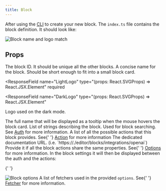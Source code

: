 ```yaml
---
title: Block
---
```


After using the [CLI](./cli) to create your new block. The `index.ts` file contains the block definition. It should look like:

<Frame>
  <img
    src="/images/contribute/block-name-logo-match.png"
    alt="Block name and logo match"
  />
</Frame>

## Props

<ResponseField name="id" type="string" required>
  The block ID. It should be unique all the other blocks.
</ResponseField>

<ResponseField name="name" type="string" required>
  A concise name for the block. Should be short enough to fit into a small block
  card.
</ResponseField>

<ResponseField
  name="LightLogo"
  type="(props: React.SVGProps<SVGSVGElement>) => React.JSX.Element"
  required
></ResponseField>

<ResponseField
  name="DarkLogo"
  type="(props: React.SVGProps<SVGSVGElement>) => React.JSX.Element"
>
  Logo used on the dark mode.
</ResponseField>

<ResponseField name="fullName" type="string">
  The full name that will be displayed as a tooltip when the mouse hovers the
  block card.
</ResponseField>

<ResponseField name="tags" type="string[]">
  List of strings describing the block. Used for block searching.
</ResponseField>

<ResponseField name="auth" type="Auth">
  See <a href="./auth">Auth</a> for more information.
</ResponseField>

<ResponseField name="actions" type="Action[]">
  A list of all the possible actions that this block provides. See{' '}
  <a href="./action">Action</a> for more information
</ResponseField>

<ResponseField name="docsUrl" type="string">
  The dedicated documentation URL. (i.e.
  `https://./editor/blocks/integrations/openai`)
</ResponseField>

<ResponseField name="options" type="z.ZodObject<any>">
  Provide it if all the block actions share the same properties. See{' '}
  <a href="./options">Options</a> for more information. In the block settings it
  will then be displayed between the auth and the actions:

{' '}

<Frame style={{ maxWidth: '600px' }}>
  <img src="/images/contribute/base-options.png" alt="Block options" />
</Frame>

</ResponseField>

<ResponseField name="fetchers" type="Fetcher[]">
  A list of fetchers used in the provided <code>options</code>. See{' '}
  <a href="./fetcher">Fetcher</a> for more information.
</ResponseField>

